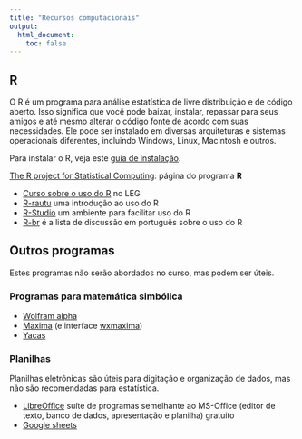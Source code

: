 ```yaml
---
title: "Recursos computacionais"
output:
  html_document:
    toc: false
---
```


## R

O R é um programa para análise estatística de livre distribuição e de
código aberto. Isso significa que você pode baixar, instalar, repassar
para seus amigos e até mesmo alterar o código fonte de acordo com suas
necessidades. Ele pode ser instalado em diversas arquiteturas e sistemas
operacionais diferentes, incluindo Windows, Linux, Macintosh e outros.

Para instalar o R, veja este [guia de instalação](R-instalacao.html).

[The R project for Statistical Computing](http://www.r-project.org):
página do programa **R**

- [Curso sobre o uso do R](sofware:material-r) no LEG
- [R-rautu](http://git.leg.ufpr.br/fernandomayer/R-rautu) uma introdução
  ao uso do R
- [R-Studio](http://www.rstudio.org) um ambiente para facilitar uso do R
- [R-br](https://listas.inf.ufpr.br/cgi-bin/mailman/listinfo/r-br) é a
  lista de discussão em português sobre o uso do R

## Outros programas

Estes programas não serão abordados no curso, mas podem ser úteis.

### Programas para matemática simbólica

- [Wolfram alpha](http://www.wolframalpha.com)
- [Maxima](http://maxima.sourceforge.net) (e interface
  [wxmaxima](http://andrejv.github.com/wxmaxima/))
- [Yacas](http://yacas.sourceforge.net)

### Planilhas

Planilhas eletrônicas são úteis para digitação e organização de dados,
mas não são recomendadas para estatística.

- [LibreOffice](https://pt-br.libreoffice.org) suíte de programas
  semelhante ao MS-Office (editor de texto, banco de dados, apresentação
  e planilha) gratuito
- [Google sheets](https://www.google.com/sheets/about)
